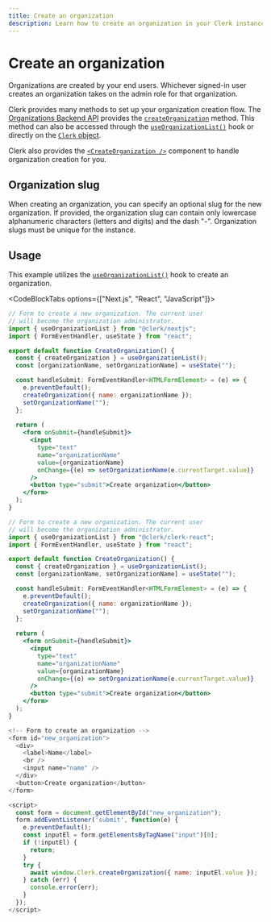```yaml
---
title: Create an organization
description: Learn how to create an organization in your Clerk instance.
---
```


# Create an organization

Organizations are created by your end users. Whichever signed-in user creates an organization takes on the admin role for that organization.

Clerk provides many methods to set up your organization creation flow. The [Organizations Backend API](https://clerk.com/docs/reference/backend-api/tag/Organizations) provides the [`createOrganization`](/docs/references/backend/organization/create-organization) method. This method can also be accessed through the [`useOrganizationList()`](/docs/references/react/use-organization-list) hook or directly on the [`Clerk` object](/docs/references/javascript/clerk/create-organization).

Clerk also provides the [`<CreateOrganization />`](/docs/components/organization/create-organization) component to handle organization creation for you.

## Organization slug

When creating an organization, you can specify an optional slug for the new organization. If provided, the organization slug can contain only lowercase alphanumeric characters (letters and digits) and the dash "-". Organization slugs must be unique for the instance.

## Usage

This example utilizes the [`useOrganizationList()`](/docs/references/react/use-organization-list) hook to create an organization.

<CodeBlockTabs options={["Next.js", "React", "JavaScript"]}>
```jsx 
// Form to create a new organization. The current user
// will become the organization administrator.
import { useOrganizationList } from "@clerk/nextjs";
import { FormEventHandler, useState } from "react";

export default function CreateOrganization() {
  const { createOrganization } = useOrganizationList();
  const [organizationName, setOrganizationName] = useState("");

  const handleSubmit: FormEventHandler<HTMLFormElement> = (e) => {
    e.preventDefault();
    createOrganization({ name: organizationName });
    setOrganizationName("");
  };
  
  return (
    <form onSubmit={handleSubmit}>
      <input
        type="text"
        name="organizationName"
        value={organizationName}
        onChange={(e) => setOrganizationName(e.currentTarget.value)}
      />
      <button type="submit">Create organization</button>
    </form>
  );
}
```

```jsx
// Form to create a new organization. The current user
// will become the organization administrator.
import { useOrganizationList } from "@clerk/clerk-react";
import { FormEventHandler, useState } from "react";

export default function CreateOrganization() {
  const { createOrganization } = useOrganizationList();
  const [organizationName, setOrganizationName] = useState("");

  const handleSubmit: FormEventHandler<HTMLFormElement> = (e) => {
    e.preventDefault();
    createOrganization({ name: organizationName });
    setOrganizationName("");
  };
  
  return (
    <form onSubmit={handleSubmit}>
      <input
        type="text"
        name="organizationName"
        value={organizationName}
        onChange={(e) => setOrganizationName(e.currentTarget.value)}
      />
      <button type="submit">Create organization</button>
    </form>
  );
}
```

```js
<!-- Form to create an organization -->
<form id="new_organization">
  <div>
    <label>Name</label>
    <br />
    <input name="name" />
  </div>
  <button>Create organization</button>
</form>

<script>
  const form = document.getElementById("new_organization");
  form.addEventListener('submit', function(e) {
    e.preventDefault();
    const inputEl = form.getElementsByTagName("input")[0];
    if (!inputEl) {
      return;
    }
    try {
      await window.Clerk.createOrganization({ name: inputEl.value });
    } catch (err) {
      console.error(err);
    }
  });
</script>

```
</CodeBlockTabs>
